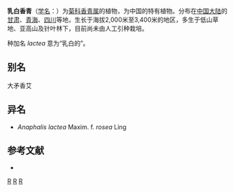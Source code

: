 {{Speciesbox
| genus = Anaphalis
| species = lactea
| authority = Maxim., 1881
}}

'''乳白香青'''（[[学名|学名]]：{{lang|la|''Anaphalis lactea''}}）为[[菊科|菊科]][[香青属|香青属]]的植物，为中国的特有植物。分布在[[中国大陆|中国大陆]]的[[甘肃|甘肃]]、[[青海|青海]]、[[四川|四川]]等地，生长于海拔2,000米至3,400米的地区，多生于低山草地、亚高山及针叶林下，目前尚未由人工引种栽培。

种加名 ''lactea'' 意为“乳白的”。

== 别名 ==
大矛香艾

== 异名 ==
* ''Anaphalis lactea'' Maxim. f. ''rosea'' Ling

== 参考文献 ==
<div class="references-small">
* {{cite web| url =http://www.bioinfo.cn/db05/KmzwSpecies.php?action=view&id=2781| title =乳白香青| work =《中国高等植物数据库全库》| publisher =中国科学院微生物研究所| author =昆明植物研究所| accessdate =2009-02-23| deadurl =yes| archiveurl =https://web.archive.org/web/20160305042912/http://www.bioinfo.cn/db05/KmzwSpecies.php?action=view&id=2781| archivedate =2016-03-05}}
</div>
{{Taxonbar|from=Q10879862}}

[[Category:香青属|R]]
[[Category:1881年描述的植物|R]]
[[Category:中国特有植物|R]]